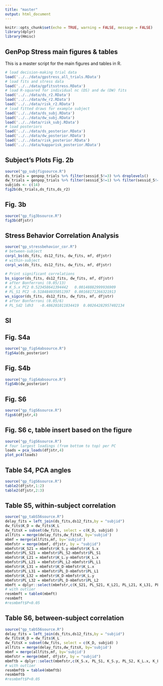 ```yaml
---
title: "master"
output: html_document
---
```


```r
knitr::opts_chunk$set(echo = TRUE, warning = FALSE, message = FALSE)
library(dplyr)
library(Hmisc)
```

## GenPop Stress main figures & tables

This is a master script for the main figures and tables in R.

```r
# load decision-making trial data
load('../../data/gpstress_all_trials.RData')
# load fits and stress data
load('../../data/gpfitsstress.RData')
# load R-squared for individual nc (DS) and dw (DW) fits
load('../../data/ds_r2.RData')
load('../../data/dw_r2.RData')
load('../../data/risk_r2.RData')
# load fitted draws for example subject
load('../../data/ds_subj.RData')
load('../../data/dw_subj.RData')
load('../../data/risk_subj.RData')
# load posteriors
load('../../data/ds_posterior.RData')
load('../../data/dw_posterior.RData')
load('../../data/risk_posterior.RData')
load('../../data/kapparisk_posterior.RData')
```

## Subject's Plots Fig. 2b

```r
source("gp_subjfigsource.R")
ds_trials = genpop_trials %>% filter(sessid_5!=3) %>% droplevels()
dw_trials = genpop_trials %>% filter(sessid_5!=1) %>% filter(sessid_5!=2) %>% droplevels()
subjids <- c(14)
fig2b(ds_trials,ds_fits,ds_r2)
```

## Fig. 3b

```r
source("gp_fig3bsource.R")
fig3b(dfjstr)
```

## Stress Behavior Correlation Analysis

```r
source("gp_stressbehavior_cor.R")
# between-subject
corpl_bs(ds_fits, ds12_fits, dw_fits, mf, dfjstr)
# within-subject
corpl_ws(ds_fits, ds12_fits, dw_fits, mf, dfjstr)

# Print significant correlations
bs_sigcor(ds_fits, ds12_fits, dw_fits, mf, dfjstr)
# after Bonferroni (0.05/13)
# K_S.x PC2	0.523458641394442	0.00148882999936909
# PL_S1 PC2	-0.518484035051397	0.00168171266321913
ws_sigcor(ds_fits, ds12_fits, dw_fits, mf, dfjstr)
# after Bonferroni (0.05/6)
# PL_Sd2 ldh3	-0.486201011034419	0.00264282957402134
```

## SI

## Fig. S4a

```r
source("gp_figS4absource.R")
figS4a(ds_posterior)
```

## Fig. S4b

```r
source("gp_figS4absource.R")
figS4b(dw_posterior)
```


## Fig. S6

```r
source("gp_figS6source.R")
figs6(dfjstr,4)
```

## Fig. S6 c, table insert based on the figure

```r
source("gp_figS6source.R")
# four largest loadings (from bottom to top) per PC
loads = pca_loads(dfjstr,4)
plot_pc4(loads)
```

## Table S4, PCA angles

```r
source("gp_figS6source.R")
table2(dfjstr,1:2)
table2(dfjstr,2:3)
```

## Table S5, within-subject correlation

```r
source("gp_tabS56source.R")
delay_fits = left_join(ds_fits,ds12_fits,by = "subjid")
dw_fits$K_D = dw_fits$K_L
dw_fitsX = subset(dw_fits, select = c(K_D, subjid) )
allfits = merge(delay_fits,dw_fitsX, by='subjid')
mbmf = merge(allfits,mf, by='subjid')
mbmfstr = merge(mbmf, dfjstr, by = "subjid")
mbmfstr$K_S21 = mbmfstr$K_S.y-mbmfstr$K_S.x
mbmfstr$PL_S21 = mbmfstr$PL_S2-mbmfstr$PL_S1
mbmfstr$K_L21 = mbmfstr$K_L.y-mbmfstr$K_L.x
mbmfstr$PL_L21 = mbmfstr$PL_L2-mbmfstr$PL_L1
mbmfstr$K_L31 = mbmfstr$K_D-mbmfstr$K_L.x
mbmfstr$PL_L31 = mbmfstr$PL_D-mbmfstr$PL_L1
mbmfstr$K_L32 = mbmfstr$K_D-mbmfstr$K_L.y
mbmfstr$PL_L32 = mbmfstr$PL_D-mbmfstr$PL_L2
mbmft = dplyr::select(mbmfstr,c(K_S21, PL_S21, K_L21, PL_L21, K_L31, PL_L31, K_L32, PL_L32, lds2,lds3,lds32,ldh2,ldh3,ldh32))
# with outlier
resmbmft = table4(mbmft)
resmbmft
#resmbmft$P<0.05
```

## Table S6, between-subject correlation

```r
source("gp_tabS56source.R")
delay_fits = left_join(ds_fits,ds12_fits,by = "subjid")
dw_fits$K_D = dw_fits$K_L
dw_fitsX = subset(dw_fits, select = c(K_D, subjid) )
allfits = merge(delay_fits,dw_fitsX, by='subjid')
mbmf = merge(allfits,mf, by='subjid')
mbmfstr = merge(mbmf, dfjstr, by = "subjid")
mbmftb = dplyr::select(mbmfstr,c(K_S.x, PL_S1, K_S.y, PL_S2, K_L.x, K_L.y, K_D, PL_L1, PL_L2, PL_D, ls1,ls2,ls3,lh1,lh2,lh3,pss,bepsi,lcu,PC1,PC2,PC3,PC4))
# with outlier
resmbmftb = table4(mbmftb)
resmbmftb
#resmbmft$P<0.05
```



